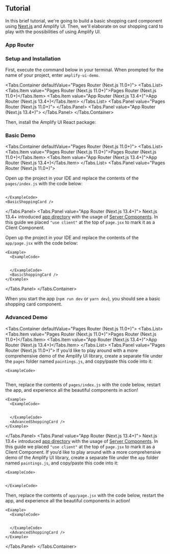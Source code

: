 
## Tutorial

In this brief tutorial, we're going to build a basic shopping card component using [Next.js](https://nextjs.org/docs) and Amplify UI. Then, we'll elaborate on our shopping card to play with the possibilities of using Amplify UI.

### App Router
<AppDirectoryAlert/>

### Setup and Installation

First, execute the command below in your terminal. When prompted for the name of your project, enter `amplify-ui-demo`. 

<Tabs.Container defaultValue="Pages Router (Next.js 11.0+)">
  <Tabs.List>
    <Tabs.Item value="Pages Router (Next.js 11.0+)">Pages Router (Next.js 11.0+)</Tabs.Item>
    <Tabs.Item value="App Router (Next.js 13.4+)">App Router (Next.js 13.4+)</Tabs.Item>
  </Tabs.List>
  <Tabs.Panel value="Pages Router (Next.js 11.0+)">
    <TerminalCommand command="npx create-next-app@latest amplify-ui-demo --no-app && cd amplify-ui-demo" />
  </Tabs.Panel>
  <Tabs.Panel value="App Router (Next.js 13.4+)">
    <TerminalCommand command="npx create-next-app@latest amplify-ui-demo && cd amplify-ui-demo" />
  </Tabs.Panel>
</Tabs.Container>

Then, install the Amplify UI React package:

<InstallScripts framework="react" />

### Basic Demo

<Tabs.Container defaultValue="Pages Router (Next.js 11.0+)">
  <Tabs.List>
    <Tabs.Item value="Pages Router (Next.js 11.0+)">Pages Router (Next.js 11.0+)</Tabs.Item>
    <Tabs.Item value="App Router (Next.js 13.4+)">App Router (Next.js 13.4+)</Tabs.Item>
  </Tabs.List>
  <Tabs.Panel value="Pages Router (Next.js 11.0+)">

Open up the project in your IDE and replace the contents of the `pages/index.js` with the code below:

  <Example>
    <ExampleCode>
    
  ```tsx file=./examples/BasicExampleCode.tsx
  ```

    </ExampleCode>
    <BasicShoppingCard />
  </Example>

  </Tabs.Panel>
    <Tabs.Panel value="App Router (Next.js 13.4+)">
    <Message colorTheme="info" role="none">
      Next.js 13.4+ introduced [app directory](https://nextjs.org/docs/app/building-your-application/routing#the-app-directory) with the usage of [Server Components](https://nextjs.org/docs/app/building-your-application/rendering/server-components). In this guide we placed `"use client"` at the top of `page.jsx` to mark it as a Client Component.
    </Message>

Open up the project in your IDE and replace the contents of the `app/page.jsx` with the code below:

    <Example>
      <ExampleCode>

```tsx file=./examples/UseClientBasicExampleCode.tsx
```

      </ExampleCode>
      <BasicShoppingCard />
    </Example>
  </Tabs.Panel>
</Tabs.Container>

When you start the app (`npm run dev` or `yarn dev`), you should see a basic shopping card component.

### Advanced Demo

<Tabs.Container defaultValue="Pages Router (Next.js 11.0+)">
  <Tabs.List>
    <Tabs.Item value="Pages Router (Next.js 11.0+)">Pages Router (Next.js 11.0+)</Tabs.Item>
    <Tabs.Item value="App Router (Next.js 13.4+)">App Router (Next.js 13.4+)</Tabs.Item>
  </Tabs.List>
  <Tabs.Panel value="Pages Router (Next.js 11.0+)">
If you’d like to play around with a more comprehensive demo of the Amplify UI library, create a separate file under the `pages` folder named `paintings.js`, and copy/paste this code into it:

    <ExampleCode>

```tsx file=./examples/paintings.ts
```

   </ExampleCode>

Then, replace the contents of `pages/index.js` with the code below, restart the app, and experience all the beautiful components in action!

    <Example>
      <ExampleCode>

```tsx file=./examples/AdvancedExampleCode.tsx
```

      </ExampleCode>
      <AdvancedShoppingCard />
    </Example>

  </Tabs.Panel>
  <Tabs.Panel value="App Router (Next.js 13.4+)">
  <Message colorTheme="info">
    Next.js 13.4+ introduced [app directory](https://nextjs.org/docs/app/building-your-application/routing#the-app-directory) with the usage of [Server Components](https://nextjs.org/docs/app/building-your-application/rendering/server-components). In this guide we placed `"use client"` at the top of `page.jsx` to mark it as a Client Component.
  </Message>
If you’d like to play around with a more comprehensive demo of the Amplify UI library, create a separate file under the `app` folder named `paintings.js`, and copy/paste this code into it:

    <ExampleCode>

```tsx file=./examples/paintings.ts
```

    </ExampleCode>

Then, replace the contents of `app/page.jsx` with the code below, restart the app, and experience all the beautiful components in action!

    <Example>
      <ExampleCode>

```tsx file=./examples/UseClientAdvancedExampleCode.tsx
```

      </ExampleCode>
      <AdvancedShoppingCard />
    </Example>
  </Tabs.Panel>
</Tabs.Container>
